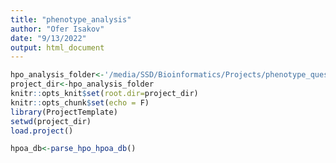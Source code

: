 ```yaml
---
title: "phenotype_analysis"
author: "Ofer Isakov"
date: "9/13/2022"
output: html_document
---
```


```r
hpo_analysis_folder<-'/media/SSD/Bioinformatics/Projects/phenotype_questionaire_202203/'
project_dir<-hpo_analysis_folder
knitr::opts_knit$set(root.dir=project_dir)
knitr::opts_chunk$set(echo = F)
library(ProjectTemplate)
setwd(project_dir)
load.project()

```

```r
hpoa_db<-parse_hpo_hpoa_db()
```